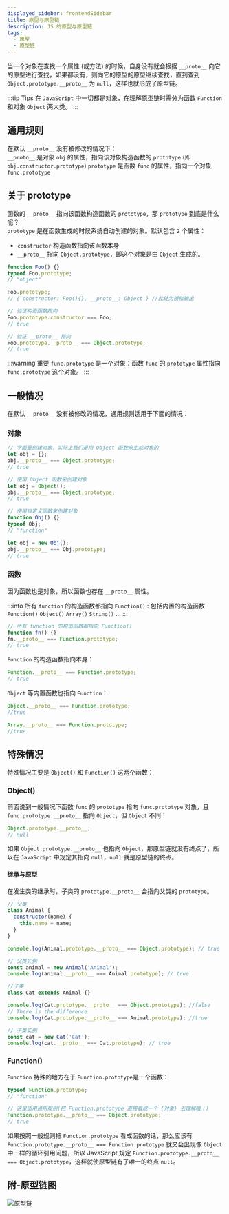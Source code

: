 ```yaml
---
displayed_sidebar: frontendSidebar
title: 原型与原型链
description: JS 的原型与原型链
tags:
  - 原型
  - 原型链
---
```


<Author cost={5} publish="2022-11-12" update="2023-10-27 23:27" />

当一个对象在查找一个属性 (或方法) 的时候，自身没有就会根据 `__proto__` 向它的原型进行查找，如果都没有，则向它的原型的原型继续查找，直到查到 `Object.prototype.__proto__` 为 `null`，这样也就形成了原型链。

:::tip Tips
在 `JavaScript` 中一切都是对象，在理解原型链时需分为函数 `Function` 和对象 `Object` 两大类。
:::

## 通用规则

在默认 `__proto__` 没有被修改的情况下：<br/>
`__proto__` 是对象 `obj` 的属性，指向该对象构造函数的 `prototype` (即`obj.constructor.prototype`)
`prototype` 是函数 `func` 的属性，指向一个对象 `func.prototype`

## 关于 prototype

函数的 `__proto__` 指向该函数构造函数的 `prototype`，那 `prototype` 到底是什么呢？<br/>
`prototype` 是在函数生成的时候系统自动创建的对象。默认包含 `2` 个属性：

- `constructor` 构造函数指向该函数本身
- `__proto__` 指向 `Object.prototype`，即这个对象是由 `Object` 生成的。

```js
function Foo() {}
typeof Foo.prototype;
// "object"

Foo.prototype;
// { constructor: Foo(){}, __proto__: Object } //此处为模拟输出

// 验证构造函数指向
Foo.prototype.constructor === Foo;
// true

// 验证 __proto__ 指向
Foo.prototype.__proto__ === Object.prototype;
// true
```

:::warning 重要
`func.prototype` 是一个对象：函数 `func` 的 `prototype` 属性指向 `func.prototype` 这个对象。
:::

## 一般情况

在默认 `__proto__` 没有被修改的情况，通用规则适用于下面的情况：

### 对象

```js
// 字面量创建对象，实际上我们是用 Object 函数来生成对象的
let obj = {};
obj.__proto__ === Object.prototype;
// true

// 使用 Object 函数来创建对象
let obj = Object();
obj.__proto__ === Object.prototype;
// true

// 使用自定义函数来创建对象
function Obj() {}
typeof Obj;
// "function"

let obj = new Obj();
obj.__proto__ === Obj.prototype;
// true
```

### 函数

因为函数也是对象，所以函数也存在 `__proto__` 属性。

:::info
所有 `function` 的构造函数都指向 `Function()` :
包括内置的构造函数 `Function()` `Object()` `Array()` `String()` ...
:::

```js
// 所有 function 的构造函数都指向 Function()
function fn() {}
fn.__proto__ === Function.prototype;
// true
```

`Function` 的构造函数指向本身：

```js
Function.__proto__ === Function.prototype;
// true
```

`Object` 等内置函数也指向 `Function`：

```js
Object.__proto__ === Function.prototype;
//true

Array.__proto__ === Function.prototype;
//true
```

## 特殊情况

特殊情况主要是 `Object()` 和 `Function()` 这两个函数：

### Object()

前面说到一般情况下函数 `func` 的 `prototype` 指向 `func.prototype` 对象，且 `func.prototype.__proto__` 指向 `Object`，但 `Object` 不同：

```js
Object.prototype.__proto__;
// null
```

如果 `Object.prototype.__proto__` 也指向 `Object`，那原型链就没有终点了，所以在 `JavaScript` 中规定其指向 `null`，`null` 就是原型链的终点。

#### 继承与原型

在发生类的继承时，子类的 `prototype.__proto__` 会指向父类的 `prototype`。

```js
// 父类
class Animal {
  constructor(name) {
    this.name = name;
  }
}

console.log(Animal.prototype.__proto__ === Object.prototype); // true

// 父类实例
const animal = new Animal('Animal');
console.log(animal.__proto__ === Animal.prototype); // true

//子类
class Cat extends Animal {}

console.log(Cat.prototype.__proto__ === Object.prototype); //false
// There is the difference
console.log(Cat.prototype.__proto__ === Animal.prototype); //true

// 子类实例
const cat = new Cat('Cat');
console.log(cat.__proto__ === Cat.prototype); // true
```

### Function()

`Function` 特殊的地方在于 `Function.prototype`是一个函数：

```js
typeof Function.prototype;
// "function"

// 这里适用通用规则(把 Function.prototype 直接看成一个 {对象} 去理解哦！)
Function.prototype.__proto__ === Object.prototype;
// true
```

如果按照一般规则把 `Function.prototype` 看成函数的话，那么应该有 `Function.prototype.__proto__ === Function.prototype` 就又会出现像 `Object` 中一样的循环引用问题，所以 JavaScript 规定 `Function.prototype.__proto__ === Object.prototype`，这样就使原型链有了唯一的终点 `null`。

## 附-原型链图

![原型链](./images/proto-chain.svg)
